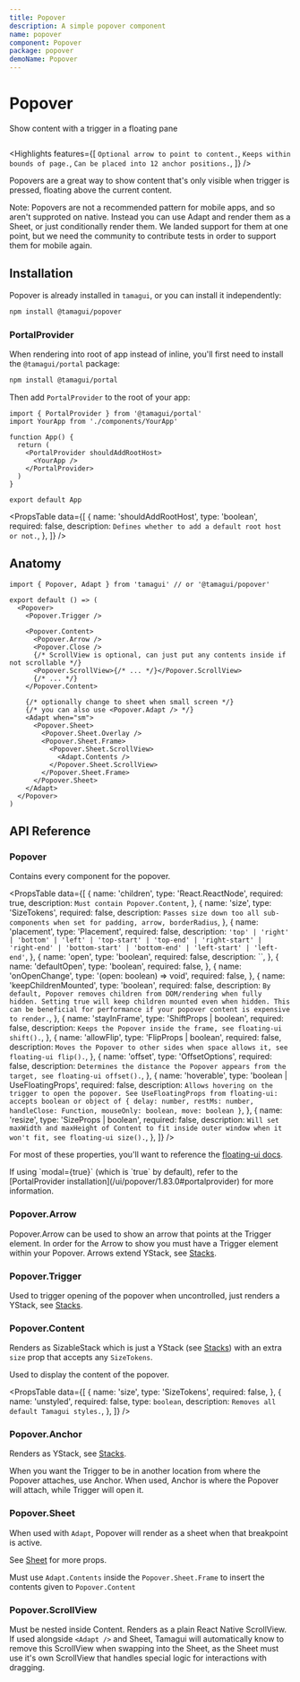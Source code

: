 ```yaml
---
title: Popover
description: A simple popover component
name: popover
component: Popover
package: popover
demoName: Popover
---
```


# Popover

<Description>Show content with a trigger in a floating pane</Description>

<InstallBanner name="@tamagui/popover" />

<HeroContainer showAnimationDriverControl>
  <PopoverDemo />
</HeroContainer>

```tsx hero template=Popover

```

<Highlights
  features={[
    `Optional arrow to point to content.`,
    `Keeps within bounds of page.`,
    `Can be placed into 12 anchor positions.`,
  ]}
/>

Popovers are a great way to show content that's only visible when trigger is pressed, floating above the current content.

<Notice>
  Note: Popovers are not a recommended pattern for mobile apps, and so aren't supproted on native. Instead you can use Adapt and render them as a Sheet, or just conditionally render them. We landed support for them at one point, but we need the community to contribute tests in order to support them for mobile again.
</Notice>

## Installation

Popover is already installed in `tamagui`, or you can install it independently:

```bash
npm install @tamagui/popover
```

### PortalProvider

When rendering into root of app instead of inline, you'll first need to install the `@tamagui/portal` package: 

```bash
npm install @tamagui/portal
```

Then add `PortalProvider` to the root of your app:

```tsx fileName="App.tsx"
import { PortalProvider } from '@tamagui/portal'
import YourApp from './components/YourApp'

function App() {
  return (
    <PortalProvider shouldAddRootHost>
      <YourApp />
    </PortalProvider>
  )
}

export default App
```

<PropsTable
  data={[
    {
      name: 'shouldAddRootHost',
      type: 'boolean',
      required: false,
      description: `Defines whether to add a default root host or not.`,
    },
  ]}
/>

## Anatomy

```tsx
import { Popover, Adapt } from 'tamagui' // or '@tamagui/popover'

export default () => (
  <Popover>
    <Popover.Trigger />

    <Popover.Content>
      <Popover.Arrow />
      <Popover.Close />
      {/* ScrollView is optional, can just put any contents inside if not scrollable */}
      <Popover.ScrollView>{/* ... */}</Popover.ScrollView>
      {/* ... */}
    </Popover.Content>

    {/* optionally change to sheet when small screen */}
    {/* you can also use <Popover.Adapt /> */}
    <Adapt when="sm">
      <Popover.Sheet>
        <Popover.Sheet.Overlay />
        <Popover.Sheet.Frame>
          <Popover.Sheet.ScrollView>
            <Adapt.Contents />
          </Popover.Sheet.ScrollView>
        </Popover.Sheet.Frame>
      </Popover.Sheet>
    </Adapt>
  </Popover>
)
```

## API Reference

### Popover

Contains every component for the popover.

<PropsTable
  data={[
    {
      name: 'children',
      type: 'React.ReactNode',
      required: true,
      description: `Must contain Popover.Content`,
    },
    {
      name: 'size',
      type: 'SizeTokens',
      required: false,
      description: `Passes size down too all sub-components when set for padding, arrow, borderRadius`,
    },
    {
      name: 'placement',
      type: 'Placement',
      required: false,
      description: `'top' | 'right' | 'bottom' | 'left' | 'top-start' | 'top-end' | 'right-start' | 'right-end' | 'bottom-start' | 'bottom-end' | 'left-start' | 'left-end'`,
    },
    {
      name: 'open',
      type: 'boolean',
      required: false,
      description: ``,
    },
    {
      name: 'defaultOpen',
      type: 'boolean',
      required: false,
    },
    {
      name: 'onOpenChange',
      type: '(open: boolean) => void',
      required: false,
    },
    {
      name: 'keepChildrenMounted',
      type: 'boolean',
      required: false,
      description: `By default, Popover removes children from DOM/rendering when fully hidden. Setting true will keep children mounted even when hidden. This can be beneficial for performance if your popover content is expensive to render.`,
    },
    {
      name: 'stayInFrame',
      type: 'ShiftProps | boolean',
      required: false,
      description: `Keeps the Popover inside the frame, see floating-ui shift().`,
    },
    {
      name: 'allowFlip',
      type: 'FlipProps | boolean',
      required: false,
      description: `Moves the Popover to other sides when space allows it, see floating-ui flip().`,
    },
    {
      name: 'offset',
      type: 'OffsetOptions',
      required: false,
      description: `Determines the distance the Popover appears from the target, see floating-ui offset().`,
    },
    {
      name: 'hoverable',
      type: 'boolean | UseFloatingProps',
      required: false,
      description: `Allows hovering on the trigger to open the popover. See UseFloatingProps from floating-ui: accepts boolean or object of { delay: number, restMs: number, handleClose: Function, mouseOnly: boolean, move: boolean }`,
    },
    {
      name: 'resize',
      type: 'SizeProps | boolean',
      required: false,
      description: `Will set maxWidth and maxHeight of Content to fit inside outer window when it won't fit, see floating-ui size().`,
    },
  ]}
/>

For most of these properties, you'll want to reference the [floating-ui docs](https://floating-ui.com/docs/getting-started).

<Notice>
  If using `modal={true}` (which is `true` by default), refer to the [PortalProvider installation](/ui/popover/1.83.0#portalprovider) for more information.
</Notice>

### Popover.Arrow

Popover.Arrow can be used to show an arrow that points at the Trigger element. In order for the Arrow to show you must have a Trigger element within your Popover. Arrows extend YStack, see [Stacks](/docs/components/stacks).

### Popover.Trigger

Used to trigger opening of the popover when uncontrolled, just renders a YStack, see [Stacks](/docs/components/stacks).

### Popover.Content

Renders as SizableStack which is just a YStack (see [Stacks](/docs/components/stacks)) with an extra `size` prop that accepts any `SizeTokens`.

Used to display the content of the popover.

<PropsTable
  data={[
    {
      name: 'size',
      type: 'SizeTokens',
      required: false,
    },
    {
      name: 'unstyled',
      required: false,
      type: `boolean`,
      description: `Removes all default Tamagui styles.`,
    },
  ]}
/>

### Popover.Anchor

Renders as YStack, see [Stacks](/docs/components/stacks).

When you want the Trigger to be in another location from where the Popover attaches, use Anchor. When used, Anchor is where the Popover will attach, while Trigger will open it.

### Popover.Sheet

When used with `Adapt`, Popover will render as a sheet when that breakpoint is active.

See [Sheet](/docs/components/sheet) for more props.

Must use `Adapt.Contents` inside the `Popover.Sheet.Frame` to insert the contents given to `Popover.Content`

### Popover.ScrollView

Must be nested inside Content. Renders as a plain React Native ScrollView. If used alongside `<Adapt />` and Sheet, Tamagui will automatically know to remove this ScrollView when swapping into the Sheet, as the Sheet must use it's own ScrollView that handles special logic for interactions with dragging.

